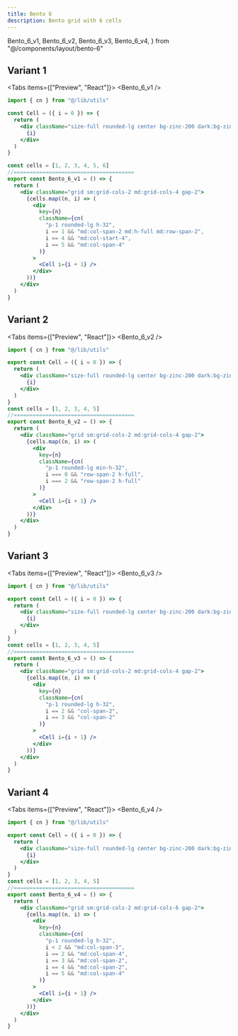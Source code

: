 ```yaml
---
title: Bento 6 
description: Bento grid with 6 cells
---
```


  Bento_6_v1,
  Bento_6_v2,
  Bento_6_v3,
  Bento_6_v4,
} from "@/components/layout/bento-6"

## Variant 1

<Tabs items={["Preview", "React"]}>
  <Tab value="Preview">
    <Bento_6_v1 />
  </Tab>
  <Tab value="React">

```jsx title="bento-grid.jsx"
import { cn } from "@/lib/utils"

const Cell = ({ i = 0 }) => {
  return (
    <div className="size-full rounded-lg center bg-zinc-200 dark:bg-zinc-900 text-xl">
      {i}
    </div>
  )
}

const cells = [1, 2, 3, 4, 5, 6]
//======================================
export const Bento_6_v1 = () => {
  return (
    <div className="grid sm:grid-cols-2 md:grid-cols-4 gap-2">
      {cells.map((n, i) => (
        <div
          key={n}
          className={cn(
            "p-1 rounded-lg h-32",
            i == 1 && "md:col-span-2 md:h-full md:row-span-2",
            i == 4 && "md:col-start-4",
            i == 5 && "md:col-span-4"
          )}
        >
          <Cell i={i + 1} />
        </div>
      ))}
    </div>
  )
}
```

</Tab>
</Tabs>

## Variant 2

<Tabs items={["Preview", "React"]}>
  <Tab value="Preview">
    <Bento_6_v2 />
  </Tab>
  <Tab value="React">

```jsx title="bento-grid.jsx"
import { cn } from "@/lib/utils"

export const Cell = ({ i = 0 }) => {
  return (
    <div className="size-full rounded-lg center bg-zinc-200 dark:bg-zinc-900 text-xl">
      {i}
    </div>
  )
}
const cells = [1, 2, 3, 4, 5]
//======================================
export const Bento_6_v2 = () => {
  return (
    <div className="grid sm:grid-cols-2 md:grid-cols-4 gap-2">
      {cells.map((n, i) => (
        <div
          key={n}
          className={cn(
            "p-1 rounded-lg min-h-32",
            i === 0 && "row-span-2 h-full",
            i === 2 && "row-span-2 h-full"
          )}
        >
          <Cell i={i + 1} />
        </div>
      ))}
    </div>
  )
}
```

</Tab>
</Tabs>

## Variant 3

<Tabs items={["Preview", "React"]}>
  <Tab value="Preview">
    <Bento_6_v3 />
  </Tab>
  <Tab value="React">

```jsx title="bento-grid.jsx"
import { cn } from "@/lib/utils"

export const Cell = ({ i = 0 }) => {
  return (
    <div className="size-full rounded-lg center bg-zinc-200 dark:bg-zinc-900 text-xl">
      {i}
    </div>
  )
}
const cells = [1, 2, 3, 4, 5]
//======================================
export const Bento_6_v3 = () => {
  return (
    <div className="grid sm:grid-cols-2 md:grid-cols-4 gap-2">
      {cells.map((n, i) => (
        <div
          key={n}
          className={cn(
            "p-1 rounded-lg h-32",
            i == 2 && "col-span-2",
            i == 3 && "col-span-2"
          )}
        >
          <Cell i={i + 1} />
        </div>
      ))}
    </div>
  )
}
```

</Tab>
</Tabs>

## Variant 4

<Tabs items={["Preview", "React"]}>
  <Tab value="Preview">
    <Bento_6_v4 />
  </Tab>
  <Tab value="React">

```jsx title="bento-grid.jsx"
import { cn } from "@/lib/utils"

export const Cell = ({ i = 0 }) => {
  return (
    <div className="size-full rounded-lg center bg-zinc-200 dark:bg-zinc-900 text-xl">
      {i}
    </div>
  )
}
const cells = [1, 2, 3, 4, 5]
//======================================
export const Bento_6_v4 = () => {
  return (
    <div className="grid sm:grid-cols-2 md:grid-cols-6 gap-2">
      {cells.map((n, i) => (
        <div
          key={n}
          className={cn(
            "p-1 rounded-lg h-32",
            i < 2 && "md:col-span-3",
            i == 2 && "md:col-span-4",
            i == 3 && "md:col-span-2",
            i == 4 && "md:col-span-2",
            i == 5 && "md:col-span-4"
          )}
        >
          <Cell i={i + 1} />
        </div>
      ))}
    </div>
  )
}
```

</Tab>
</Tabs>